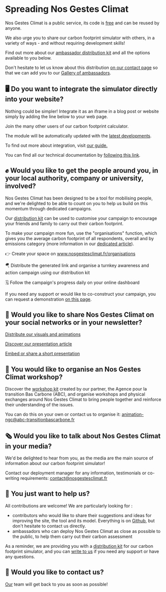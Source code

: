 # Spreading Nos Gestes Climat

Nos Gestes Climat is a public service, its code is <a href="/documentation">free</a> and can be reused by anyone. 

We also urge you to share our carbon footprint simulator with others, in a variety of ways - and without requiring development skills!

Find out more about our <a href="https://drive.google.com/drive/u/0/folders/1ppvieBBNCSSkvREGIAAK44PmPNy9CRz9">ambassador distribution kit</a> and all the options available to you below.

Don't hesitate to let us know about this distribution <a href="/contact">on our contact page</a> so that we can add you to our <a href="/ambassadeurs">Gallery of ambassadors</a>.

## 🖥️ Do you want to integrate the simulator directly into your website?

Nothing could be simpler! Integrate it as an iframe in a blog post or website simply by adding the line below to your web page.

<script id="nosgestesclimat" src="https://nosgestesclimat.fr/iframe.js"></script> 

Join the many other users of our carbon footprint calculator.

The module will be automatically updated with the <a href="/nouveaut%C3%A9s">latest developments</a>.

To find out more about integration, visit <a href="https://accelerateur-transition-ecologique-ademe.notion.site/Int-grer-Nos-Gestes-Climat-en-iframe-abdeb175baf84143922006964d80348c">our guide.</a>

You can find all our technical documentation by <a href="https://accelerateur-transition-ecologique-ademe.notion.site/c57ea7dfc6214660a2d6a6a3addb88bd?v=d60b4b87e8ea4bee8e3c501bea75afc9">following this link</a>.

## ✊ Would you like to get the people around you, in your local authority, company or university, involved?

Nos Gestes Climat has been designed to be a tool for mobilising people, and we're delighted to be able to count on you to help us build on this momentum through dedicated campaigns.

Our <a href="https://drive.google.com/drive/u/0/folders/1ppvieBBNCSSkvREGIAAK44PmPNy9CRz9">distribution kit</a> can be used to customise your campaign to encourage your friends and family to carry out their carbon footprint.

To make your campaign more fun, use the "organisations" function, which gives you the average carbon footprint of all respondents, overall and by emissions category (more information in our <a href="/blog/nouveau-parcours-organisations">dedicated article</a>).

👉 Create your space on <a href="/organisations">www.nosgestesclimat.fr/organisations</a>

🪂 Distribute the generated link and organise a turnkey awareness and action campaign using our distribution kit

🗓️ Follow the campaign's progress daily on your online dashboard

If you need any support or would like to co-construct your campaign, you can request a demonstration <a href="https://nosgestesclimat.fr/organisations/demander-demo">on this page</a>.

## 📢 Would you like to share Nos Gestes Climat on your social networks or in your newsletter?

<a href="https://accelerateur-transition-ecologique-ademe.notion.site/Diffusez-nos-visuels-et-animations-6767f93e71db436e8521b243206badd9">Distribute our visuals and animations</a>

<a href="https://accelerateur-transition-ecologique-ademe.notion.site/D-couvrez-notre-article-de-pr-sentation-54cd8914e19d4aeca58f2c819dde8846">Discover our presentation article</a> 

<a href="https://accelerateur-transition-ecologique-ademe.notion.site/Int-grez-ou-partagez-une-br-ve-pr-sentation-788fb1666fe641ceb648e1602111a035?pvs=74">Embed or share a short presentation</a>

## 👥 You would like to organise an Nos Gestes Climat workshop?

Discover the <a href="https://drive.google.com/drive/folders/1dORmBbDLDG31PLLOblP8Wg5CrrksAfjV">workshop kit</a> created by our partner, the Agence pour la transition Bas Carbone (ABC), and organise workshops and physical exchanges around Nos Gestes Climat to bring people together and reinforce their understanding of the issues. 

You can do this on your own or contact us to organise it: <a href="mailto:animation-ngc@abc-transitionbascarbone.fr">animation-ngc@abc-transitionbascarbone.fr</a>

## 🗞️ Would you like to talk about Nos Gestes Climat in your media?

We'd be delighted to hear from you, as the media are the main source of information about our carbon footprint simulator!

Contact our deployment manager for any information, testimonials or co-writing requirements: contact@nosgestesclimat.fr

## 🤲 You just want to help us?

All contributions are welcome! We are particularly looking for :

- contributors who would like to share their suggestions and ideas for improving the site, the tool and its model. Everything is on <a href="https://github.com/datagir/?q=nosgestesclimat&type=&language=&sort=">Github</a>, but don't hesitate to contact us directly.
- ambassadors who can deploy Nos Gestes Climat as close as possible to the public, to help them carry out their carbon assessment

As a reminder, we are providing you with a <a href="https://drive.google.com/drive/u/0/folders/1ppvieBBNCSSkvREGIAAK44PmPNy9CRz9">distribution kit</a> for our carbon footprint simulator, and you can <a href="https://nosgestesclimat.fr/contact">write to us</a> if you need any support or have any questions.

## 💌 Would you like to contact us?

<a href="/contact">Our</a> team will get back to you as soon as possible!